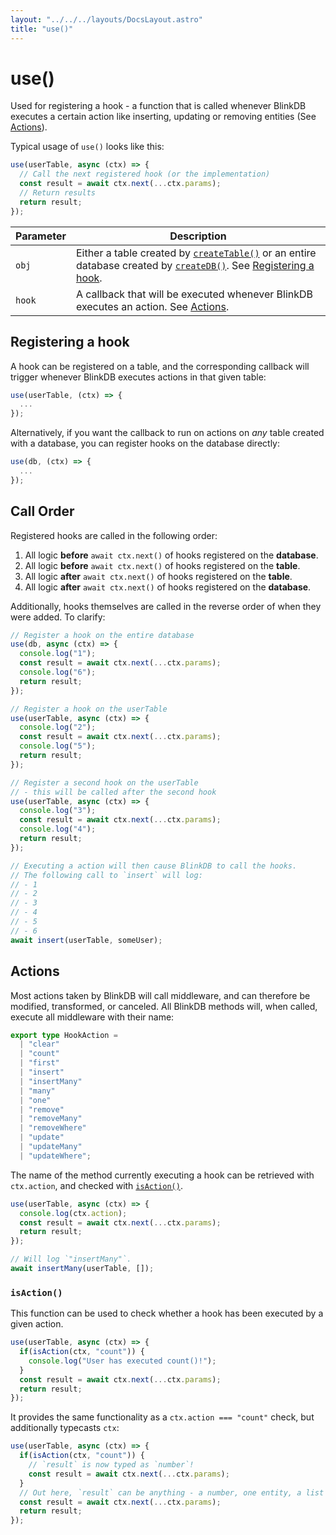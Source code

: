```yaml
---
layout: "../../../layouts/DocsLayout.astro"
title: "use()"
---
```


# use()

Used for registering a hook - a function that is called whenever BlinkDB executes a certain action like inserting, updating or removing entities (See [Actions](#actions)).

Typical usage of `use()` looks like this:

```ts
use(userTable, async (ctx) => {
  // Call the next registered hook (or the implementation)
  const result = await ctx.next(...ctx.params);
  // Return results
  return result;
});
```

| Parameter | Description                                                                                                                                         |
| --------- | --------------------------------------------------------------------------------------------------------------------------------------------------- |
| `obj`     | Either a table created by [`createTable()`](/docs/reference/createTable) or an entire database created by [`createDB()`](/docs/reference/createDB). See [Registering a hook](#registering-a-hook).     |
| `hook`    | A callback that will be executed whenever BlinkDB executes an action. See [Actions](#actions).                                                                                                 |

## Registering a hook

A hook can be registered on a table, and the corresponding callback will trigger whenever BlinkDB executes actions in that given table:

```ts
use(userTable, (ctx) => {
  ...
});
```

Alternatively, if you want the callback to run on actions on *any* table created with a database, you can register hooks on the database directly:

```ts
use(db, (ctx) => {
  ...
});
```

## Call Order

Registered hooks are called in the following order:

1. All logic **before** `await ctx.next()` of hooks registered on the **database**.
2. All logic **before** `await ctx.next()` of hooks registered on the **table**.
3. All logic **after** `await ctx.next()` of hooks registered on the **table**.
4. All logic **after** `await ctx.next()` of hooks registered on the **database**.

Additionally, hooks themselves are called in the reverse order of when they were added. To clarify:

```ts
// Register a hook on the entire database
use(db, async (ctx) => {
  console.log("1");
  const result = await ctx.next(...ctx.params);
  console.log("6");
  return result;
});

// Register a hook on the userTable
use(userTable, async (ctx) => {
  console.log("2");
  const result = await ctx.next(...ctx.params);
  console.log("5");
  return result;
});

// Register a second hook on the userTable
// - this will be called after the second hook
use(userTable, async (ctx) => {
  console.log("3");
  const result = await ctx.next(...ctx.params);
  console.log("4");
  return result;
});

// Executing a action will then cause BlinkDB to call the hooks.
// The following call to `insert` will log:
// - 1
// - 2
// - 3
// - 4
// - 5
// - 6
await insert(userTable, someUser);
```

## Actions

Most actions taken by BlinkDB will call middleware, and can therefore be modified, transformed, or canceled.
All BlinkDB methods will, when called, execute all middleware with their name:

```ts
export type HookAction =
  | "clear"
  | "count"
  | "first"
  | "insert"
  | "insertMany"
  | "many"
  | "one"
  | "remove"
  | "removeMany"
  | "removeWhere"
  | "update"
  | "updateMany"
  | "updateWhere";
```

The name of the method currently executing a hook can be retrieved with `ctx.action`, and checked with [`isAction()`](#isaction).

```ts
use(userTable, async (ctx) => {
  console.log(ctx.action);
  const result = await ctx.next(...ctx.params);
  return result;
});

// Will log `"insertMany"`.
await insertMany(userTable, []);
```

### `isAction()`

This function can be used to check whether a hook has been executed by a given action.

```ts
use(userTable, async (ctx) => {
  if(isAction(ctx, "count")) {
    console.log("User has executed count()!");
  }
  const result = await ctx.next(...ctx.params);
  return result;
});
```

It provides the same functionality as a `ctx.action === "count"` check, but additionally typecasts `ctx`:

```ts
use(userTable, async (ctx) => {
  if(isAction(ctx, "count")) {
    // `result` is now typed as `number`!
    const result = await ctx.next(...ctx.params);
  }
  // Out here, `result` can be anything - a number, one entity, a list of entities...
  const result = await ctx.next(...ctx.params);
  return result;
});
```